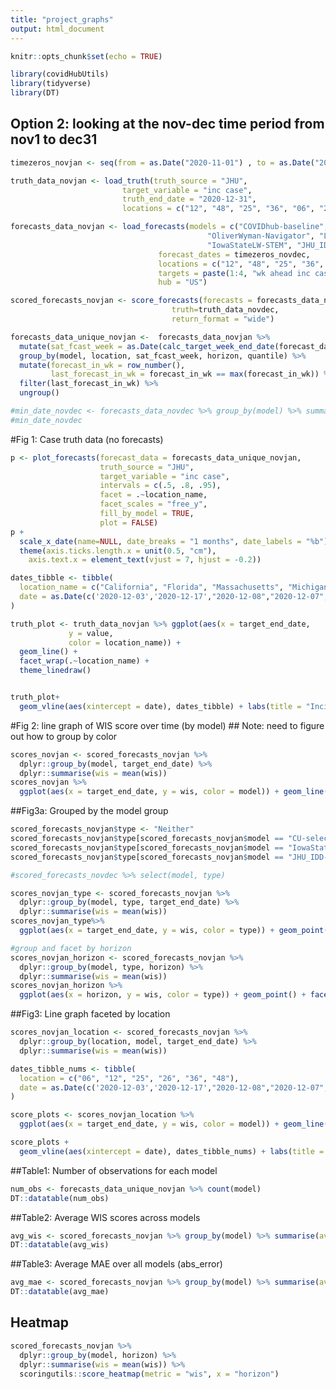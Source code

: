 ```yaml
---
title: "project_graphs"
output: html_document
---
```


```r
knitr::opts_chunk$set(echo = TRUE)
```

```r
library(covidHubUtils)
library(tidyverse)
library(DT)
```

## Option 2: looking at the nov-dec time period from nov1 to dec31
```r
timezeros_novjan <- seq(from = as.Date("2020-11-01") , to = as.Date("2021-2-01"), by="days") 

truth_data_novjan <- load_truth(truth_source = "JHU", 
                         target_variable = "inc case",
                         truth_end_date = "2020-12-31", 
                         locations = c("12", "48", "25", "36", "06", "26"))

forecasts_data_novjan <- load_forecasts(models = c("COVIDhub-baseline", "CU-select", 
                                            "OliverWyman-Navigator", "LANL-GrowthRate",
                                            "IowaStateLW-STEM", "JHU_IDD-CovidSP", "UVA-Ensemble", "JHUAPL-Bucky"), 
                                 forecast_dates = timezeros_novdec,
                                 locations = c("12", "48", "25", "36", "06", "26"), 
                                 targets = paste(1:4, "wk ahead inc case"), 
                                 hub = "US")

scored_forecasts_novjan <- score_forecasts(forecasts = forecasts_data_novdec, 
                                    truth=truth_data_novdec, 
                                    return_format = "wide")

forecasts_data_unique_novjan <-  forecasts_data_novjan %>%
  mutate(sat_fcast_week = as.Date(calc_target_week_end_date(forecast_date, horizon = 0))) %>%
  group_by(model, location, sat_fcast_week, horizon, quantile) %>%
  mutate(forecast_in_wk = row_number(), 
         last_forecast_in_wk = forecast_in_wk == max(forecast_in_wk)) %>% 
  filter(last_forecast_in_wk) %>%
  ungroup()

#min_date_novdec <- forecasts_data_novdec %>% group_by(model) %>% summarise(min_date = min(forecast_date))
#min_date_novdec
```
#Fig 1:  Case truth data (no forecasts)
```r
p <- plot_forecasts(forecast_data = forecasts_data_unique_novjan, 
                    truth_source = "JHU",
                    target_variable = "inc case",  
                    intervals = c(.5, .8, .95),
                    facet = .~location_name,
                    facet_scales = "free_y",
                    fill_by_model = TRUE,
                    plot = FALSE) 
p +
  scale_x_date(name=NULL, date_breaks = "1 months", date_labels = "%b") +
  theme(axis.ticks.length.x = unit(0.5, "cm"),
    axis.text.x = element_text(vjust = 7, hjust = -0.2))
```
```r
dates_tibble <- tibble(
  location_name = c("California", "Florida", "Massachusetts", "Michigan", "New York", "Texas"),
  date = as.Date(c('2020-12-03','2020-12-17',"2020-12-08","2020-12-07","2020-12-11","2020-11-25"))
)

truth_plot <- truth_data_novjan %>% ggplot(aes(x = target_end_date, 
             y = value, 
             color = location_name)) + 
  geom_line() +
  facet_wrap(.~location_name) + 
  theme_linedraw() 


truth_plot+ 
  geom_vline(aes(xintercept = date), dates_tibble) + labs(title = "Incident Cases Truth Data", x = "Date", y = "Incident Cases", color = "Location")
```

#Fig 2: line graph of WIS score over time  (by model)
## Note: need to figure out how to group by color
```r
scores_novjan <- scored_forecasts_novjan %>%
  dplyr::group_by(model, target_end_date) %>% 
  dplyr::summarise(wis = mean(wis)) 
scores_novjan %>% 
  ggplot(aes(x = target_end_date, y = wis, color = model)) + geom_line() + labs(title = "WIS Score by Model", x = "Date", y = "WIS Score", color = "Model")
```

##Fig3a: Grouped by the model group
```r
scored_forecasts_novjan$type <- "Neither"
scored_forecasts_novjan$type[scored_forecasts_novjan$model == "CU-select" | scored_forecasts_novjan$model == "OliverWyman-Navigator" | scored_forecasts_novjan$model == "JHUAPL-Bucky"] <- "Mobility and Social Distancing/NPIs"
scored_forecasts_novjan$type[scored_forecasts_novjan$model == "IowaStateLW-STEM" | scored_forecasts_novjan$model == "UVA-Ensemble"] <- "Only Mobility"
scored_forecasts_novjan$type[scored_forecasts_novjan$model == "JHU_IDD-CovidSP"] <- "Only Social Distancing/NPIs"

#scored_forecasts_novdec %>% select(model, type)

scores_novjan_type <- scored_forecasts_novjan %>%
  dplyr::group_by(model, type, target_end_date) %>% 
  dplyr::summarise(wis = mean(wis)) 
scores_novjan_type%>% 
  ggplot(aes(x = target_end_date, y = wis, color = type)) + geom_point() + labs(title = "WIS Score by Type of Model", x = "Date", y = "WIS Score", color = "Model Type")

#group and facet by horizon
scores_novjan_horizon <- scored_forecasts_novjan %>%
  dplyr::group_by(model, type, horizon) %>% 
  dplyr::summarise(wis = mean(wis)) 
scores_novjan_horizon %>% 
  ggplot(aes(x = horizon, y = wis, color = type)) + geom_point() + facet_wrap(.~horizon) + labs(title = "WIS Score by Type of Model and Horizon", x = "Horizon", y = "WIS Score", color = "Model Type")
```

##Fig3: Line graph faceted by location 
```r
scores_novjan_location <- scored_forecasts_novjan %>%
  dplyr::group_by(location, model, target_end_date) %>% 
  dplyr::summarise(wis = mean(wis)) 

dates_tibble_nums <- tibble(
  location = c("06", "12", "25", "26", "36", "48"),
  date = as.Date(c('2020-12-03','2020-12-17',"2020-12-08","2020-12-07","2020-12-11","2020-11-25"))
)

score_plots <- scores_novjan_location %>% 
  ggplot(aes(x = target_end_date, y = wis, color = model)) + geom_line() + facet_wrap(.~location) + theme_linedraw()

score_plots + 
  geom_vline(aes(xintercept = date), dates_tibble_nums) + labs(title = "WIS Scores by State and Model", x = "Date", y = "WIS Score", color = "Model") 
```

##Table1: Number of observations for each model
```r
num_obs <- forecasts_data_unique_novjan %>% count(model)
DT::datatable(num_obs)
```


##Table2: Average WIS scores across models 
```r
avg_wis <- scored_forecasts_novjan %>% group_by(model) %>% summarise(avg = mean(wis))
DT::datatable(avg_wis)
```


##Table3: Average MAE over all models (abs_error)
```r
avg_mae <- scored_forecasts_novjan %>% group_by(model) %>% summarise(avg = mean(abs_error))
DT::datatable(avg_mae)
```

## Heatmap
```r
scored_forecasts_novjan %>%
  dplyr::group_by(model, horizon) %>%
  dplyr::summarise(wis = mean(wis)) %>%
  scoringutils::score_heatmap(metric = "wis", x = "horizon")
```







